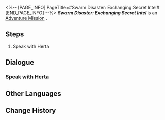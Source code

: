 <%-- [PAGE_INFO]
PageTitle=#Swarm Disaster: Exchanging Secret Intel#
[END_PAGE_INFO] --%>
{{Stub|Dialogue.}}
{{Mission Infobox
|id            = 8013107
|title         = 
|image         = <!--Mission Swarm Disaster: Exchanging Secret Intel.png-->
|type          = Adventure
|event_name    = 
|chapter       = 
|requirements  = {{cx}}<!--Hidden Exploration Objective ID 8013109--> completed
|summary       = <!--official mission summary from Fate's Atlas-->
|characters    = Trailblazer
|startLocation = [[<!--starting world-->]] - [[<!--starting area-->]]
|world         = <!--starting world-->
|area          = <!--starting area-->
|prev          = 
|next          = 
|rewards       = Credit*5,000
}}
'''''Swarm Disaster: Exchanging Secret Intel''''' is an [[Adventure Mission]]<!--in [world]-->.

==Steps==
# Speak with Herta

<!--
==Gameplay Notes==

--><!--
==Trial Character==

-->
==Dialogue==
{{Stub Dialogue}}
===Speak with Herta===
{{Mission Description|type=adventure|location=<!--to be added-->|Strange. Hasn't the experiment come to a proper conclusion? Herta has suddenly summoned you again, and now she wants to trade some intel with you, and this must be discussed without Ruan Mei or Screwllum present. You grin and get an idea of what this may be about...}}
{{Dialogue Start}}
:{{tx}}
{{Dialogue End}}

==Other Languages==
{{Other Languages
|en   = Swarm Disaster: Exchanging Secret Intel
|zhs  = 寰宇蝗灾：「交换隐藏情报」
|zht  = 寰宇蝗災：「交換隱藏情報」
|ja   = 宇宙の蝗害：「隠し情報交換」
|ko   = 곤충 떼 재난: 「숨겨진 정보 교환」
|es   = La Plaga: Intercambio de información confidencial
|fr   = Désastre de l'Essaim&nbsp;: Échange d'informations confidentielles
|ru   = Нашествие роя: Обмен тайной информацией
|th   = หายนะแห่งมวลแมลง: "แลกเปลี่ยนข้อมูลลับ"
|vi   = Thảm Họa Đàn Côn Trùng: Trao Đổi Tin Mật
|de   = Schwarmkatastrophe: „Austausch von Geheiminformationen“
|id   = Bencana Swarm: Bertukar Informasi Rahasia
|pt   = O Desastre do Enxame: Troca de Informações Secretas
}}

==Change History==
{{Change History|1.3}}
